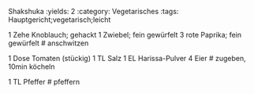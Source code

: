 Shakshuka
:yields: 2
:category: Vegetarisches
:tags: Hauptgericht;vegetarisch;leicht

1 Zehe Knoblauch; gehackt
1 Zwiebel; fein gewürfelt
3 rote Paprika; fein gewürfelt
# anschwitzen

1 Dose Tomaten (stückig)
1 TL Salz
1 EL Harissa-Pulver
4 Eier
# zugeben, 10min köcheln

1 TL Pfeffer
# pfeffern